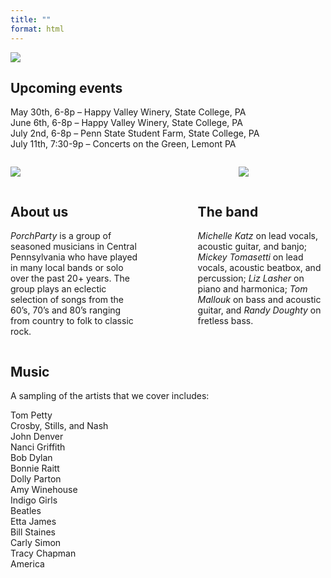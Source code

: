 ```yaml
---
title: ""
format: html
---
```


![](include/img/logo.png)

## Upcoming events

May 30th, 6-8p – Happy Valley Winery, State College, PA \
June 6th, 6-8p – Happy Valley Winery, State College, PA \
July 2nd, 6-8p – Penn State Student Farm, State College, PA \
July 11th, 7:30-9p – Concerts on the Green, Lemont PA \

:::: {.columns}
::: {.column width=66%}
![](include/img/DSC_0029.JPG)
:::
::: {.column width=4%}
:::
::: {.column width=30%}
![](include/img/DSC_0006.JPG)
:::
::::

:::: {.columns}
::: {.column width=40%}
## About us

*PorchParty* is a group of seasoned musicians in Central Pennsylvania who have played in many local bands or solo over the past 20+ years. The group plays an eclectic selection of songs from the 60's, 70's and 80's ranging from country to folk to classic rock.
:::
::: {.column width=10%}
:::
::: {.column width=40%}
## The band
 
*Michelle Katz* on lead vocals, acoustic guitar, and banjo; *Mickey Tomasetti* on lead vocals, acoustic beatbox, and percussion; *Liz Lasher* on piano and harmonica; *Tom Mallouk* on bass and acoustic guitar, and *Randy Doughty* on fretless bass.
:::
::::

## Music
 
A sampling of the artists that we cover includes: 

Tom Petty \
Crosby, Stills, and Nash \
John Denver \
Nanci Griffith \
Bob Dylan \
Bonnie Raitt \
Dolly Parton \
Amy Winehouse \
Indigo Girls \
Beatles \
Etta James \
Bill Staines \
Carly Simon \
Tracy Chapman \
America \
